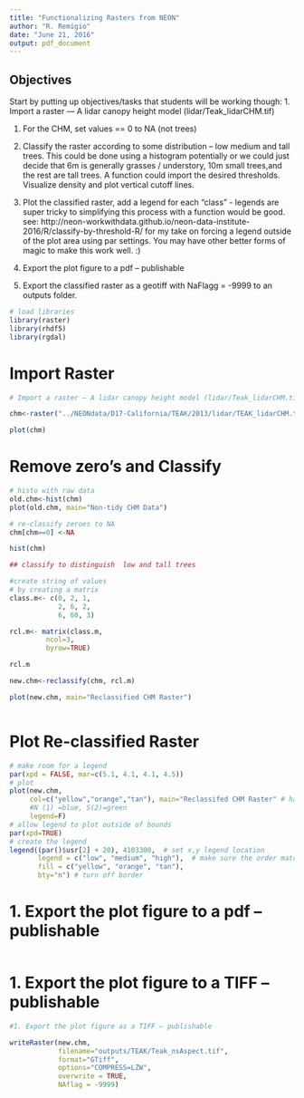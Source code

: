 ```yaml
---
title: "Functionalizing Rasters from NEON"
author: "R. Remigio"
date: "June 21, 2016"
output: pdf_document
---
```


## Objectives

Start by putting up objectives/tasks that students will be working though:
1. Import a raster — A lidar canopy height model (lidar/Teak_lidarCHM.tif)

1. For the CHM, set values == 0 to NA (not trees)

1. Classify the raster according to some distribution – low medium and tall trees. This could be done using a histogram potentially or we could just decide that 6m is generally grasses / understory, 10m small trees,and the rest are tall trees. A function could import the desired thresholds. Visualize density and plot vertical cutoff lines.

1. Plot the classified raster, add a legend for each “class” - legends are super tricky to simplifying this process with a function would be good.  see: http://neon-workwithdata.github.io/neon-data-institute-2016/R/classify-by-threshold-R/  for my take on forcing a legend outside of the plot area using par settings. You may have other better forms of magic to make this work well. :)

1. Export the plot figure to a pdf – publishable
1. Export the classified raster as a geotiff with NaFlagg = -9999 to an outputs folder.



```r

# load libraries
library(raster)
library(rhdf5)
library(rgdal)

```

# Import Raster

```r
# Import a raster — A lidar canopy height model (lidar/Teak_lidarCHM.tif)

chm<-raster("../NEONdata/D17-California/TEAK/2013/lidar/TEAK_lidarCHM.tif")

plot(chm)
```

# Remove zero's and Classify 

```r

# histo with raw data
old.chm<-hist(chm)
plot(old.chm, main="Non-tidy CHM Data")

# re-classify zeroes to NA
chm[chm==0] <-NA

hist(chm)

## classify to distinguish  low and tall trees

#create string of values
# by creating a matrix
class.m<- c(0, 2, 1,
            2, 6, 2,
            6, 60, 3)

rcl.m<- matrix(class.m, 
         ncol=3, 
         byrow=TRUE)

rcl.m

new.chm<-reclassify(chm, rcl.m)

plot(new.chm, main="Reclassified CHM Raster")



```

# Plot Re-classified Raster

```r
# make room for a legend
par(xpd = FALSE, mar=c(5.1, 4.1, 4.1, 4.5))
# plot
plot(new.chm,
     col=c("yellow","orange","tan"), main="Reclassifed CHM Raster" # hard code colors, unclassified (0)=white,
  	 #N (1) =blue, S(2)=green
     legend=F)
# allow legend to plot outside of bounds
par(xpd=TRUE)
# create the legend
legend((par()$usr[2] + 20), 4103300,  # set x,y legend location
       legend = c("low", "medium", "high"),  # make sure the order matches the colors, next
       fill = c("yellow", "orange", "tan"),
       bty="n") # turn off border

```

# 1. Export the plot figure to a pdf – publishable

```r

```



# 1. Export the plot figure to a TIFF – publishable




```r
#1. Export the plot figure as a TIFF – publishable

writeRaster(new.chm,
            filename="outputs/TEAK/Teak_nsAspect.tif",
            format="GTiff",
            options="COMPRESS=LZW",
            overwrite = TRUE,
            NAflag = -9999)

```

